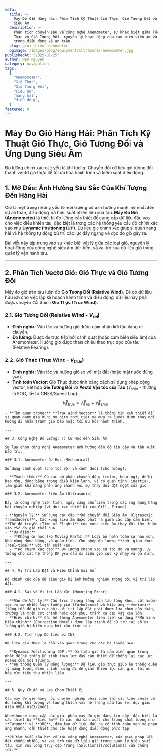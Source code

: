 ```yaml
---
meta:
  title: >-
    Máy Đo Gió Hàng Hải: Phân Tích Kỹ Thuật Gió Thực, Gió Tương Đối và Ứng Dụng
    Siêu Âm
  description: >-
    Phân tích chuyên sâu về công nghệ Anemometer, sự khác biệt giữa Tốc độ Gió
    Thực và Gió Tương Đối, nguyên lý hoạt động của cảm biến siêu âm và vai trò
    trong điều động và an toàn.
  slug: gioi-thieu-anemometer
  ogImage: /images/blog/equipment/ultrasonic-anemometer.jpg
publishedAt: "2025-06-25"
author: Neo Nguyen
category: navigation
tags:
  [
    "Anemometer",
    "Gió Thực",
    "Gió Tương Đối",
    "siêu âm",
    "hàng hải",
    "điều động",
  ]
featured: 0
---
```


# Máy Đo Gió Hàng Hải: Phân Tích Kỹ Thuật Gió Thực, Gió Tương Đối và Ứng Dụng Siêu Âm

<span className="text-xl text-gray-500 italic mb-8">
  Đo lường chính xác các yếu tố khí tượng: Chuyển đổi dữ liệu gió tương đối
  thành vectơ gió thực để tối ưu hóa hành trình và kiểm soát điều động.
</span>

## 1. Mở Đầu: Ảnh Hưởng Sâu Sắc Của Khí Tượng Đến Hàng Hải

Gió là một trong những yếu tố môi trường có ảnh hưởng mạnh mẽ nhất đến sự an toàn, điều động, và hiệu suất nhiên liệu của tàu. **Máy Đo Gió (Anemometer)** là thiết bị đo lường cần thiết để cung cấp dữ liệu đầu vào cho việc điều khiển tàu, đặc biệt là trong các hệ thống yêu cầu độ chính xác cao như **Dynamic Positioning (DP)**. Dữ liệu gió chính xác giúp sĩ quan hàng hải và hệ thống tự động bù trừ các lực đẩy ngang và dọc do gió gây ra.

Bài viết này tập trung vào sự khác biệt vật lý giữa các loại gió, nguyên lý hoạt động của công nghệ siêu âm tiên tiến, và vai trò của dữ liệu gió trong quản lý vận hành tàu.

---

## 2. Phân Tích Vectơ Gió: Gió Thực và Gió Tương Đối

Máy đo gió trên tàu luôn đo **Gió Tương Đối (Relative Wind)**. Để có dữ liệu hữu ích cho việc lập kế hoạch hành trình và điều động, dữ liệu này phải được chuyển đổi thành **Gió Thực (True Wind)**.

### 2.1. Gió Tương Đối (Relative Wind - $V_{rel}$)

- **Định nghĩa:** Vận tốc và hướng gió được cảm nhận bởi tàu đang di chuyển.
- **Đo lường:** Được đo trực tiếp bởi cánh quạt (hoặc cảm biến siêu âm) của Anemometer. Hướng gió được tham chiếu theo trục dọc của tàu (Relative Bearing).

### 2.2. Gió Thực (True Wind - $V_{true}$)

- **Định nghĩa:** Vận tốc và hướng gió so với mặt đất (hoặc mặt nước đứng yên).
- **Tính toán Vector:** Gió Thực được tính bằng cách sử dụng phép cộng vector, kết hợp **Gió Tương Đối** và **Vectơ Vận tốc của Tàu** ($V_{ship}$ - thường là SOG, lấy từ GNSS/Speed Log):
  ```math
  \vec{V}_{true} = \vec{V}_{rel} + \vec{V}_{ship}
  ```

```
- **Tầm quan trọng:** **True Wind Vector** là thông tin cần thiết để sĩ quan đánh giá đúng mô hình thời tiết và đưa ra quyết định thay đổi hướng đi nhằm tránh gió bão hoặc tối ưu hóa hành trình.

---

## 3. Công Nghệ Đo Lường: Từ Cơ Học đến Siêu Âm

Sự lựa chọn công nghệ Anemometer ảnh hưởng đến độ tin cậy và tần suất bảo trì.

### 3.1. Anemometer Cơ Học (Mechanical)

Sử dụng cánh quạt (cho tốc độ) và cánh đuôi (cho hướng).

- **Thách thức:** Có các bộ phận chuyển động (rotor, bearing), dễ bị hao mòn, đóng băng trong điều kiện lạnh, và có quán tính (inertia), làm giảm khả năng phản ứng nhanh với sự thay đổi đột ngột của gió.

### 3.2. Anemometer Siêu Âm (Ultrasonic)

Đây là công nghệ tiên tiến, ngày càng phổ biến trong các ứng dụng hàng hải chuyên nghiệp (ví dụ: các thiết bị của Gill, Furuno).

- **Nguyên lý:** Sử dụng các cặp **Bộ chuyển đổi Siêu âm (Ultrasonic Transducers)**. Các xung siêu âm được phát ra giữa các cặp cảm biến. **Tốc độ truyền (Time of Flight)** của xung siêu âm thay đổi tùy thuộc vào tốc độ gió thổi qua.
- **Ưu điểm:**
  - **Không Cơ học (No Moving Parts):** Loại bỏ hoàn toàn sự hao mòn, khả năng đóng băng, và quán tính. Cho phép đo lường **thời gian thực (real-time)** với tần suất cao.
  - **Độ chính xác cao:** Đo lường chính xác cả tốc độ và hướng, lý tưởng cho các hệ thống DP yêu cầu dữ liệu gió cực kỳ nhạy và ổn định.

---

## 4. Vị Trí Lắp Đặt và Hiệu Chỉnh Sai Số

Độ chính xác của dữ liệu gió bị ảnh hưởng nghiêm trọng bởi vị trí lắp đặt.

### 4.1. Sai số Vị trí Lắp đặt (Mounting Error)

- **Vấn đề Vật lý:** Cấu trúc thượng tầng của tàu (ống khói, cột buồm) tạo ra sự nhiễu loạn luồng gió (Turbulence) và hiệu ứng **Venturi** (tăng tốc độ gió cục bộ). Vị trí lắp đặt phải được lựa chọn cẩn thận, thường là trên cột chính hoặc cột phụ, tránh xa các vật cản lớn.
- **Hiệu chỉnh:** Các hệ thống Anemometer tiên tiến sử dụng **Mô hình Hiệu chỉnh** (Correction Model) được lập trình để bù trừ sai số do luồng gió bị biến dạng bởi cấu trúc tàu.

### 4.2. Tích hợp Dữ liệu và INS

Dữ liệu gió thực là đầu vào quan trọng cho các hệ thống sau:

- **Dynamic Positioning (DP):** Dữ liệu gió là cảm biến quan trọng nhất để hệ thống DP tính toán lực đẩy cần thiết để chống lại các lực ngang của môi trường.
- **Hệ thống Quản lý Năng lượng:** Dữ liệu gió thực giúp hệ thống quản lý năng lượng điều chỉnh hướng đi để giảm thiểu lực cản gió, tối ưu hóa mức tiêu thụ nhiên liệu.

---

## 5. Quy Chuẩn và Lựa Chọn Thiết Bị

Các máy đo gió hàng hải chuyên nghiệp phải tuân thủ các tiêu chuẩn về đo lường khí tượng và tương thích với hệ thống cầu tàu (ví dụ: giao diện NMEA 0183/2000).

Wheelhouse cung cấp các giải pháp máy đo gió đáng tin cậy, đặc biệt là các thiết bị **Siêu âm** từ các nhà sản xuất chú trọng chất lượng như **Furuno** và **JRC**, đảm bảo dữ liệu đầu ra có tính toàn vẹn và phản ứng nhanh, cần thiết cho các hoạt động điều động phức tạp.

**Để tìm hiểu sâu hơn về các công nghệ Anemometer, các giải pháp lắp đặt chống nhiễu, và vai trò của dữ liệu gió trong quản lý hiệu suất tàu, xin vui lòng truy cập trang [Solutions](/solutions) của chúng tôi.**
```
